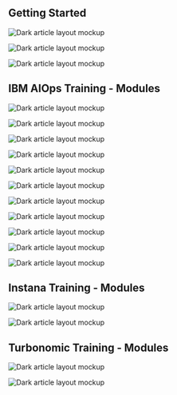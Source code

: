 


<PageDescription>

## Getting Started

</PageDescription>

<Row>

<Column colMd={4} colLg={4} noGutterMdLeft>
<ArticleCard
title="CloudPak for Watson AIOps"
subTitle="Get Started with"
href="/01-introduction/01-introduction"
readTime="  7-8h"
actionIcon="arrowRight">

![Dark article layout mockup](./images/cards/dash.png)
</ArticleCard>
</Column>

<Column colMd={4} colLg={4} noGutterMdLeft>
<ArticleCard
title="Instana"
subTitle="Get Started with"
href="/09-configure-instana/09-configure-instana-00"
readTime="1h"
actionIcon="arrowRight">

![Dark article layout mockup](./images/cards/instana.png)

</ArticleCard>
</Column>

<Column colMd={4} colLg={4} noGutterMdLeft>
<ArticleCard
title="Turbonomic"
subTitle="Get Started with"
href="/12-install-turbonomic/12-install-turbonomic-01"
readTime="1h"
actionIcon="arrowRight">

![Dark article layout mockup](./images/cards/00_turbo.png)

</ArticleCard>
</Column>




</Row>




<PageDescription>

## IBM AIOps Training - Modules

</PageDescription>



<Row>

<Column colMd={4} colLg={4} noGutterMdLeft>
<ArticleCard
title="Introduction"
subTitle="🚀 Get Started Here"
href="/01-introduction/01-introduction"
readTime="  15 min"
actionIcon="arrowRight">

![Dark article layout mockup](./images/cards/intro.png)
</ArticleCard>
</Column>


<Column colMd={4} colLg={4} noGutterMdLeft>
<ArticleCard
title="Prerequisites"
href="/02-prerequisites/02-prerequisites-01"
readTime="30 min"
actionIcon="arrowRight">

![Dark article layout mockup](./images/cards/prereq.png)
</ArticleCard>
</Column>

<Column colMd={4} colLg={4} noGutterMdLeft>
<ArticleCard
title="Install the Operator"
href="/03-installing-operator/03-installing-operator-02"
readTime="15 min"
actionIcon="arrowRight">

![Dark article layout mockup](./images/cards/operator.png)
</ArticleCard>
</Column>

<Column colMd={4} colLg={4} noGutterMdLeft>
<ArticleCard
title="Install CP4WAIOPS"
href="/04-installing-aimanager/04-installing-aimanager-01"
readTime="120 min"
actionIcon="arrowRight">

![Dark article layout mockup](./images/cards/aimanager.png)
</ArticleCard>
</Column>

<Column colMd={4} colLg={4} noGutterMdLeft>
<ArticleCard
title="Install Training resources"
href="/05-installing-training-resources/05-installing-training-resources-01"
readTime="45 min"
actionIcon="arrowRight">

![Dark article layout mockup](./images/cards/training.png)
</ArticleCard>
</Column>

<Column colMd={4} colLg={4} noGutterMdLeft>
<ArticleCard
title="Configure CP4WAIOPS"
href="/06-configure-aimanager/06-configure-aimanager-01"
readTime="180 min"
actionIcon="arrowRight">

![Dark article layout mockup](./images/cards/story.png)
</ArticleCard>
</Column>

<Column colMd={4} colLg={4} noGutterMdLeft>
<ArticleCard
title="Train the Models"
href="/07-train-the-models/07-train-the-models-01"
readTime="30 min"
actionIcon="arrowRight">

![Dark article layout mockup](./images/cards/models.png)
</ArticleCard>
</Column>

<Column colMd={4} colLg={4} noGutterMdLeft>
<ArticleCard
title="Test And Demo"
href="/08-test-and-demo/08-test-and-demo-01"
readTime="30 min"
actionIcon="arrowRight">

![Dark article layout mockup](./images/cards/dash.png)
</ArticleCard>
</Column>


<Column colMd={4} colLg={4} noGutterMdLeft>
<ArticleCard
color="dark"
title="Configure Slack (optional)"
href="/10-configure-slack/10-configure-slack-01"
readTime="60 min"
actionIcon="arrowRight">

![Dark article layout mockup](./images/cards/slack.png)
</ArticleCard>
</Column>

<Column colMd={4} colLg={4} noGutterMdLeft>
<ArticleCard
color="dark"
title="Configure ServiceNow (optional)"
href="/11-configure-servicenow/11-configure-servicenow-01"
readTime="60 min"
actionIcon="arrowRight">

![Dark article layout mockup](./images/cards/snow.png)
</ArticleCard>
</Column>

<Column colMd={4} colLg={4} noGutterMdLeft>
<ArticleCard
color="dark"
title="Troubleshooting"
href="/50-troubleshooting/50-troubleshooting-01"
actionIcon="arrowRight">

![Dark article layout mockup](./images/Article_06.png)
</ArticleCard>
</Column>

</Row>



<PageDescription>

## Instana Training - Modules

</PageDescription>

<Row>

<Column colMd={4} colLg={4} noGutterMdLeft>
<ArticleCard
title="Install Instana"
href="/09-configure-instana/09-configure-instana-00"
readTime="30 min"
actionIcon="arrowRight">

![Dark article layout mockup](./images/cards/instana.png)

</ArticleCard>
</Column>


<Column colMd={4} colLg={4} noGutterMdLeft>
<ArticleCard
title="Configure Instana"
href="/09-configure-instana/09-configure-instana-02"
readTime="30 min"
actionIcon="arrowRight">

![Dark article layout mockup](./images/cards/instana_app_04.png)

</ArticleCard>
</Column>

</Row>


<PageDescription>

## Turbonomic Training - Modules

</PageDescription>

<Row>

<Column colMd={4} colLg={4} noGutterMdLeft>
<ArticleCard
title="Install Turbonomic"
href="/12-install-turbonomic/12-install-turbonomic-01"
readTime="30 min"
actionIcon="arrowRight">

![Dark article layout mockup](./images/cards/00_turbo.png)

</ArticleCard>
</Column>


<Column colMd={4} colLg={4} noGutterMdLeft>
<ArticleCard
title="Configure Turbonomic"
href="/13-configure-turbonomic/13-configure-turbonomic-01"
readTime="30 min"
actionIcon="arrowRight">

![Dark article layout mockup](./images/cards/01_turbo.png)

</ArticleCard>
</Column>

</Row>